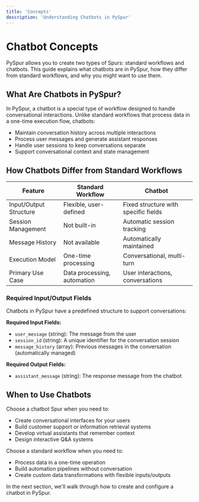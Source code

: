 ```yaml
---
title: 'Concepts'
description: 'Understanding Chatbots in PySpur'
---
```


# Chatbot Concepts

PySpur allows you to create two types of Spurs: standard workflows and chatbots. This guide explains what chatbots are in PySpur, how they differ from standard workflows, and why you might want to use them.

## What Are Chatbots in PySpur?

In PySpur, a chatbot is a special type of workflow designed to handle conversational interactions. Unlike standard workflows that process data in a one-time execution flow, chatbots:

- Maintain conversation history across multiple interactions
- Process user messages and generate assistant responses
- Handle user sessions to keep conversations separate
- Support conversational context and state management

## How Chatbots Differ from Standard Workflows

| Feature | Standard Workflow | Chatbot |
| ------- | ---------------- | ------- |
| Input/Output Structure | Flexible, user-defined | Fixed structure with specific fields |
| Session Management | Not built-in | Automatic session tracking |
| Message History | Not available | Automatically maintained |
| Execution Model | One-time processing | Conversational, multi-turn |
| Primary Use Case | Data processing, automation | User interactions, conversations |

### Required Input/Output Fields

Chatbots in PySpur have a predefined structure to support conversations:

**Required Input Fields:**
- `user_message` (string): The message from the user
- `session_id` (string): A unique identifier for the conversation session
- `message_history` (array): Previous messages in the conversation (automatically managed)

**Required Output Fields:**
- `assistant_message` (string): The response message from the chatbot

## When to Use Chatbots

Choose a chatbot Spur when you need to:

- Create conversational interfaces for your users
- Build customer support or information retrieval systems
- Develop virtual assistants that remember context
- Design interactive Q&A systems

Choose a standard workflow when you need to:
- Process data in a one-time operation
- Build automation pipelines without conversation
- Create custom data transformations with flexible inputs/outputs

In the next section, we'll walk through how to create and configure a chatbot in PySpur.
